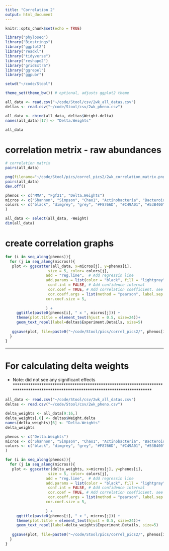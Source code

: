 ```yaml
---
title: "Correlation 2"
output: html_document
---
```


```r
knitr::opts_chunk$set(echo = TRUE)

library("phyloseq")
library("Biostrings")
library("ggplot2")
library("readxl")
library("tidyverse")
library("reshape2")
library("gridExtra")
library("ggrepel")
library("ggpubr")

setwd("~/code/Stool")

theme_set(theme_bw()) # optional, adjusts ggplot2 theme
```

```r
all_data <- read.csv("~/code/Stool/csv/2wk_all_datas.csv")
deltas <- read.csv("~/code/Stool/csv/2wk_pheno.csv")

all_data <- cbind(all_data, deltas$Weight.delta)
names(all_data)[17] <- "Delta.Weights"

all_data
```


# correlation metrix - raw abundances
```r
# correlation matrix
pairs(all_data)

png(filename="~/code/Stool/pics/correl_pics2/2wk_correlation_matrix.png", height=10, width=10, units="in", res=300)
pairs(all_data)
dev.off()
```




```r
phenos <- c("MMA", "Fgf21", "Delta.Weights")
micros <- c("Shannon", "Simpson", "Chao1", "Actinobacteria", "Bacteroidetes", "Firmicutes", "Proteobacteria", "Verrucomicrobia", "All")
colors <- c("black", "dimgrey", "grey", "#F8766D", "#C49A01", "#53B400", "#01B6EB", "#FB60D7", "brown"
)
```

```r
all_data <- select(all_data, -Weight)
dim(all_data)
```


# create correlation graphs
```r
for (i in seq_along(phenos)){
  for (j in seq_along(micros)){
   plot <- ggscatter(all_data, x=micros[j], y=phenos[i], 
                   size = 5, color= colors[j],
                  add = "reg.line",  # Add regressin line
                  add.params = list(color = "black", fill = "lightgray"), # Customize reg. line
                   conf.int = FALSE, # Add confidence interval
                   cor.coef = TRUE, # Add correlation coefficient. see ?stat_cor
                   cor.coeff.args = list(method = "pearson", label.sep = "\n"),
                  cor.coef.size = 5,
                  
                  ) +
     ggtitle(paste0(phenos[i], " x ", micros[j])) +
     theme(plot.title = element_text(hjust = 0.5, size=24))+
     geom_text_repel(label=deltas$Experiment.Details, size=5)
   
   ggsave(plot, file=paste0("~/code/Stool/pics/correl_pics2/", phenos[i], "_", micros[j], ".png"))
  }
}
```




***********************************************************************************************************************************
# For calculating delta weights
- Note: did not see any significant effects
***********************************************************************************************************************************

```r
all_data <- read.csv("~/code/Stool/csv/2wk_all_datas.csv")
deltas <- read.csv("~/code/Stool/csv/2wk_pheno.csv")
```

```r

delta_weights <- all_data[9:16,]
delta_weights[,6] <- deltas$Weight.delta
names(delta_weights)[6] <- "Delta.Weights"
delta_weights
```

```r
phenos <- c("Delta.Weights")
micros <- c("Shannon", "Simpson", "Chao1", "Actinobacteria", "Bacteroidetes", "Firmicutes", "Proteobacteria", "Verrucomicrobia", "All")
colors <- c("black", "dimgrey", "grey", "#F8766D", "#C49A01", "#53B400", "#01B6EB", "#FB60D7", "brown"
)
```

```r

for (i in seq_along(phenos)){
  for (j in seq_along(micros)){
   plot <- ggscatter(delta_weights, x=micros[j], y=phenos[i], 
                   size = 5, color= colors[j],
                  add = "reg.line",  # Add regressin line
                  add.params = list(color = "black", fill = "lightgray"), # Customize reg. line
                   conf.int = FALSE, # Add confidence interval
                   cor.coef = TRUE, # Add correlation coefficient. see ?stat_cor
                   cor.coeff.args = list(method = "pearson", label.sep = "\n"),
                  cor.coef.size = 5,
                  
                  ) +
     ggtitle(paste0(phenos[i], " x ", micros[j])) +
     theme(plot.title = element_text(hjust = 0.5, size=24))+
     geom_text_repel(label=delta_weights$Experiment.Details, size=5)
   
   ggsave(plot, file=paste0("~/code/Stool/pics/correl_pics2/", phenos[i], "_", micros[j], ".png"))
  }
}
```


